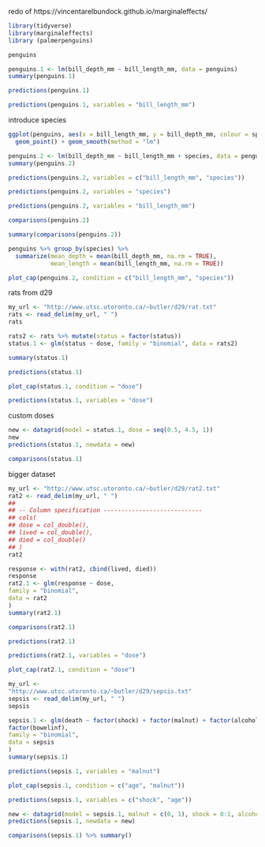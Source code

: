 redo of https://vincentarelbundock.github.io/marginaleffects/

```r
library(tidyverse)
library(marginaleffects)
library (palmerpenguins)
```

```r
penguins
```


```r
penguins.1 <- lm(bill_depth_mm ~ bill_length_mm, data = penguins)
summary(penguins.1)
```

```r
predictions(penguins.1)
```

```r
predictions(penguins.1, variables = "bill_length_mm")
```

introduce species

```r
ggplot(penguins, aes(x = bill_length_mm, y = bill_depth_mm, colour = species)) + 
  geom_point() + geom_smooth(method = "lm")
```


```r
penguins.2 <- lm(bill_depth_mm ~ bill_length_mm + species, data = penguins)
summary(penguins.2)
```

```r
predictions(penguins.2, variables = c("bill_length_mm", "species"))
```

```r
predictions(penguins.2, variables = "species")
```

```r
predictions(penguins.2, variables = "bill_length_mm")
```

```r
comparisons(penguins.2)
```

```r
summary(comparisons(penguins.2))
```

```r
penguins %>% group_by(species) %>% 
  summarize(mean_depth = mean(bill_depth_mm, na.rm = TRUE),
            mean_length = mean(bill_length_mm, na.rm = TRUE))
```

```r
plot_cap(penguins.2, condition = c("bill_length_mm", "species"))
```



rats from d29

```r
my_url <- "http://www.utsc.utoronto.ca/~butler/d29/rat.txt"
rats <- read_delim(my_url, " ")
rats
```

```r
rats2 <- rats %>% mutate(status = factor(status))
status.1 <- glm(status ~ dose, family = "binomial", data = rats2)
```

```r
summary(status.1)
```

```r
predictions(status.1)
```

```r
plot_cap(status.1, condition = "dose")
```

```r
predictions(status.1, variables = "dose")
```


custom doses

```r
new <- datagrid(model = status.1, dose = seq(0.5, 4.5, 1))
new
predictions(status.1, newdata = new)
```

```r
comparisons(status.1)
```

bigger dataset

```r
my_url <- "http://www.utsc.utoronto.ca/~butler/d29/rat2.txt"
rat2 <- read_delim(my_url, " ")
##
## -- Column specification ----------------------------
## cols(
## dose = col_double(),
## lived = col_double(),
## died = col_double()
## )
rat2
```

```r
response <- with(rat2, cbind(lived, died))
response
rat2.1 <- glm(response ~ dose,
family = "binomial",
data = rat2
)
summary(rat2.1)
```

```r
comparisons(rat2.1)
```

```r
predictions(rat2.1)
```



```r
predictions(rat2.1, variables = "dose")
```



```r
plot_cap(rat2.1, condition = "dose")
```

```r
my_url <-
"http://www.utsc.utoronto.ca/~butler/d29/sepsis.txt"
sepsis <- read_delim(my_url, " ")
sepsis
```

```r
sepsis.1 <- glm(death ~ factor(shock) + factor(malnut) + factor(alcohol) + age +
factor(bowelinf),
family = "binomial",
data = sepsis
)
summary(sepsis.1)
```


```r
predictions(sepsis.1, variables = "malnut")
```

```r
plot_cap(sepsis.1, condition = c("age", "malnut"))
```

```r
predictions(sepsis.1, variables = c("shock", "age"))
```



```r
new <- datagrid(model = sepsis.1, malnut = c(0, 1), shock = 0:1, alcohol = 0:1)
predictions(sepsis.1, newdata = new)
```

```r
comparisons(sepsis.1) %>% summary()
```

